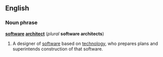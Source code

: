 ==English==
===Noun phrase===
'''[[software]] [[architect]]''' (''plural'' '''software architects''')

#A designer of [[software]] based on [[technology]], who prepares plans and superintends construction of that software.